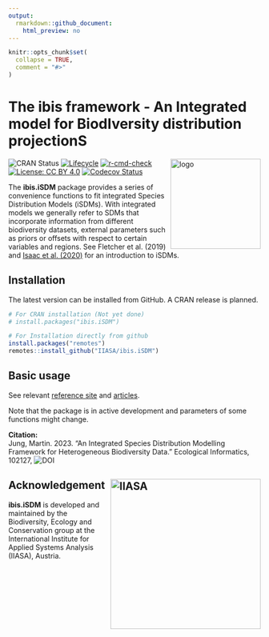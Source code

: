 ```yaml
---
output:
  rmarkdown::github_document:
    html_preview: no
---
```


<!-- README.md is generated from README.Rmd. Please use this file for any edits -->

```r
knitr::opts_chunk$set(
  collapse = TRUE,
  comment = "#>"
)
```

# The ibis framework - An **I**ntegrated model for **B**iod**I**versity distribution projection**S**

<img align="right" src="vignettes/figures/logo.png" alt="logo" width="180" height = "180">

<!-- https://shields.io/  For Badges later -->
<!-- badges: start -->
![CRAN Status](https://www.r-pkg.org/badges/version/ibis.iSDM)
[![Lifecycle](https://img.shields.io/badge/lifecycle-experimental-orange.svg)](https://lifecycle.r-lib.org/articles/stages.html#experimental)
[![r-cmd-check](https://github.com/iiasa/ibis.iSDM/actions/workflows/R-CMD-check.yaml/badge.svg)](https://github.com/iiasa/ibis.iSDM/actions/workflows/R-CMD-check.yaml)
[![License: CC BY 4.0](https://img.shields.io/badge/license-CC BY 4.0-blue.svg)](https://creativecommons.org/licenses/by/4.0/)
[![Codecov Status](https://codecov.io/gh/iiasa/ibis.iSDM/branch/master/graph/badge.svg)](https://app.codecov.io/gh/iiasa/ibis.iSDM?branch=master)
<!-- badges: end -->
  
The **ibis.iSDM** package provides a series of convenience functions to fit integrated Species Distribution Models (iSDMs). With integrated models we generally refer to SDMs that incorporate information from different biodiversity datasets, external parameters such as priors or offsets with respect to certain variables and regions. See Fletcher et al. (2019) and [Isaac et al. (2020)](https://linkinghub.elsevier.com/retrieve/pii/S0169534719302551) for an introduction to iSDMs.

## Installation

The latest version can be installed from GitHub. A CRAN release is planned.

```r
# For CRAN installation (Not yet done)
# install.packages("ibis.iSDM")

# For Installation directly from github
install.packages("remotes")
remotes::install_github("IIASA/ibis.iSDM")
```

## Basic usage

See relevant [reference site](https://iiasa.github.io/ibis.iSDM/) and [articles](https://iiasa.github.io/ibis.iSDM/articles/01_train_simple_model.html).

Note that the package is in active development and parameters of some functions might change.

**Citation:**
<summary>
Jung, Martin. 2023. “An Integrated Species Distribution Modelling Framework for Heterogeneous Biodiversity Data.” Ecological Informatics, 102127, ![DOI](https://doi.org/10.1016/j.ecoinf.2023.102127)
</summary>

## Acknowledgement <a href="https://iiasa.ac.at"><img src="vignettes/figures/IIASA-50_blue.png" alt="IIASA" align="right" width="300"/></a>

**ibis.iSDM** is developed and maintained by the Biodiversity, Ecology and Conservation group at the International Institute for Applied Systems Analysis (IIASA), Austria.


<!-- get_contributors(org = "IIASA", repo = "ibis.iSDM") -->
